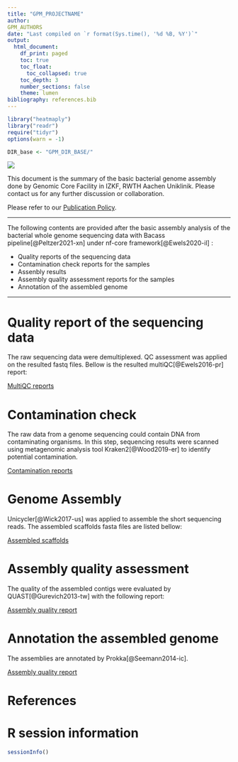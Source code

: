 ```yaml
---
title: "GPM_PROJECTNAME"
author:
GPM_AUTHORS
date: "Last compiled on `r format(Sys.time(), '%d %B, %Y')`"
output:
  html_document:
    df_print: paged
    toc: true
    toc_float:
      toc_collapsed: true
    toc_depth: 3
    number_sections: false
    theme: lumen
bibliography: references.bib
---
```


```r
library("heatmaply")
library("readr")
require("tidyr")
options(warn = -1)

DIR_base <- "GPM_DIR_BASE/"
```

![](RWTH_IZKF_GF_Logo_rgb.png)

This document is the summary of the basic bacterial genome assembly done by Genomic Core Facility in IZKF, RWTH Aachen Uniklinik. Please contact us for any further discussion or collaboration.

Please refer to our [Publication Policy](https://genomics.rwth-aachen.de/services/publication-policy/).

------------------------------------------------------------------------

The following contents are provided after the basic assembly analysis of the bacterial whole genome sequencing data with Bacass pipeline[@Peltzer2021-xn] under nf-core framework[@Ewels2020-il] :

- Quality reports of the sequencing data
- Contamination check reports for the samples
- Assenbly results
- Assembly quality assessment reports for the samples
- Annotation of the assembled genome

------------------------------------------------------------------------

# Quality report of the sequencing data

The raw sequencing data were demultiplexed. QC assessment was applied on the resulted fastq files. Bellow is the resulted multiQC[@Ewels2016-pr] report:

[MultiQC reports](GPM_URL_3_Reports/multiqc/multiqc_report.html)

# Contamination check

The raw data from a genome sequencing could contain DNA from contaminating organisms. In this step, sequencing results were scanned using metagenomic analysis tool Kraken2[@Wood2019-er] to identify potential contamination.

[Contamination reports](GPM_URL_2_Processed_data/Kraken2)

# Genome Assembly

Unicycler[@Wick2017-us] was applied to assemble the short sequencing reads. The assembled scaffolds fasta files are listed bellow:

[Assembled scaffolds](GPM_URL_2_Processed_data/assembly)

# Assembly quality assessment

The quality of the assembled contigs were evaluated by QUAST[@Gurevich2013-tw] with the following report:

[Assembly quality report](GPM_URL_2_Processed_data/QUAST/other_files/report.html)

# Annotation the assembled genome

The assemblies are annotated by Prokka[@Seemann2014-ic].

[Assembly quality report](GPM_URL_2_Processed_data/Prokka)

# References

<div id="refs"></div>


# R session information

```r
sessionInfo()
```